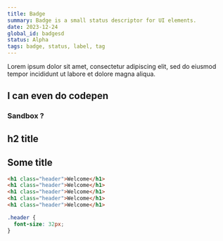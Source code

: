 ```yaml
---
title: Badge
summary: Badge is a small status descriptor for UI elements.
date: 2023-12-24
global_id: badgesd
status: Alpha
tags: badge, status, label, tag
---
```


Lorem ipsum dolor sit amet, consectetur adipiscing elit, sed do eiusmod tempor incididunt ut labore et dolore magna aliqua.

## I can even do codepen

<Pen />

### Sandbox ?

<Sandbox />

## h2 title

<Figma />

## Some title

```html title="index.html"
<h1 class="header">Welcome</h1>
<h1 class="header">Welcome</h1>
<h1 class="header">Welcome</h1>
<h1 class="header">Welcome</h1>
<h1 class="header">Welcome</h1>
```

```css title="index.css"
.header {
  font-size: 32px;
}
```
